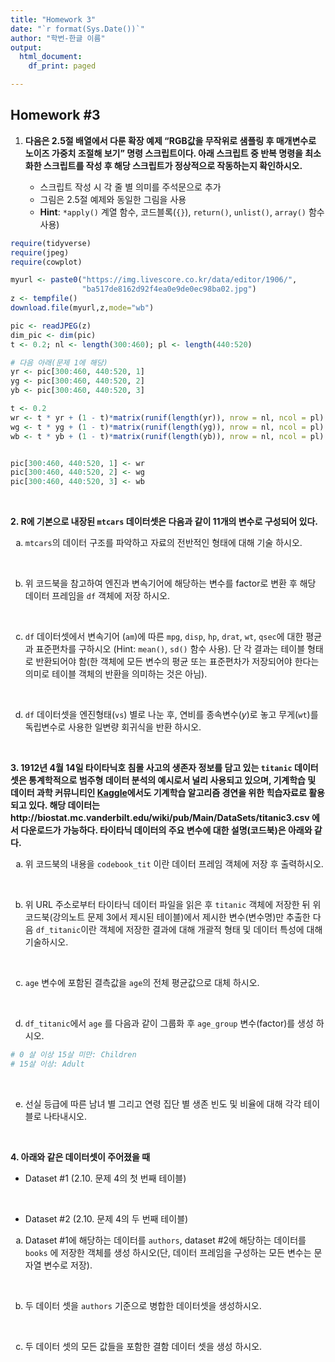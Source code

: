 ```yaml
---
title: "Homework 3"
date: "`r format(Sys.Date())`"
author: "학번-한글 이름"
output: 
  html_document: 
    df_print: paged

---
```

  
  
## Homework #3


1. **다음은 2.5절 배열에서 다룬 확장 예제 "RGB값을 무작위로 샘플링 후 매개변수로 노이즈 가중치 조절해 보기" 명령 스크립트이다. 
아래 스크립트 중 반복 명령을 최소화한 스크립트를 작성 후 해당 스크립트가 정상적으로 작동하는지 확인하시오.** 

   - 스크립트 작성 시 각 줄 별 의미를 주석문으로 추가
   - 그림은 2.5절 예제와 동일한 그림을 사용
   - **Hint**: `*apply()` 계열 함수, 코드블록(`{}`), `return()`, `unlist()`, `array()` 함수 사용)

```r
require(tidyverse)
require(jpeg)
require(cowplot)

myurl <- paste0("https://img.livescore.co.kr/data/editor/1906/", 
                "ba517de8162d92f4ea0e9de0ec98ba02.jpg")
z <- tempfile()
download.file(myurl,z,mode="wb")

pic <- readJPEG(z)
dim_pic <- dim(pic)
t <- 0.2; nl <- length(300:460); pl <- length(440:520)

# 다음 아래(문제 1에 해당)
yr <- pic[300:460, 440:520, 1]
yg <- pic[300:460, 440:520, 2]
yb <- pic[300:460, 440:520, 3]

t <- 0.2
wr <- t * yr + (1 - t)*matrix(runif(length(yr)), nrow = nl, ncol = pl)
wg <- t * yg + (1 - t)*matrix(runif(length(yg)), nrow = nl, ncol = pl)
wb <- t * yb + (1 - t)*matrix(runif(length(yb)), nrow = nl, ncol = pl)


pic[300:460, 440:520, 1] <- wr
pic[300:460, 440:520, 2] <- wg
pic[300:460, 440:520, 3] <- wb

```


<br/>

**2. R에 기본으로 내장된 `mtcars` 데이터셋은 다음과 같이 11개의 변수로 구성되어 있다. **


a) `mtcars`의 데이터 구조를 파악하고 자료의 전반적인 형태에 대해 기술 하시오. 


<br/>

b) 위 코드북을 참고하여 엔진과 변속기어에 해당하는 변수를 factor로 변환 후 해당 데이터 프레임을 `df` 객체에 저장 하시오. 


<br/>



c) `df` 데이터셋에서 변속기어 (`am`)에 따른 `mpg`, `disp`, `hp`, `drat`, `wt`, `qsec`에 대한 평균과 표준편차를 구하시오 (Hint: `mean()`, `sd()` 함수 사용). 단 각 결과는 테이블 형태로 반환되어야 함(한 객체에 모든 변수의 평균 또는 표준편차가 저장되어야 한다는 의미로 테이블 객체의 반환을 의미하는 것은 아님). 


<br/>



d) `df` 데이터셋을 엔진형태(`vs`) 별로 나눈 후, 연비를 종속변수($y$)로 놓고 무게(`wt`)를 독립변수로 사용한 일변량 회귀식을 반환 하시오. 

<br/>




**3. 1912년 4월 14일 타이타닉호 침몰 사고의 생존자 정보를 담고 있는 `titanic` 데이터셋은 통계학적으로 범주형 데이터 분석의 예시로서 널리 사용되고 있으며, 기계학습 및 데이터 과학 커뮤니티인 [Kaggle](https://kaggle.com)에서도 기계학습 알고리즘 경연을 위한 힉습자료로 활용되고 있다. 해당 데이터는 http://biostat.mc.vanderbilt.edu/wiki/pub/Main/DataSets/titanic3.csv 에서 다운로드가 가능하다. 타이타닉 데이터의 주요 변수에 대한 설명(코드북)은 아래와 같다.** 



a) 위 코드북의 내용을  `codebook_tit` 이란 데이터 프레임 객체에 저장 후 출력하시오. 


<br/>


b) 위 URL 주소로부터 타이타닉 데이터 파일을 읽은 후 `titanic` 객체에 저장한 뒤 위 코드북(강의노트 문제 3에서 제시된 테이블)에서 제시한 변수(변수명)만 추출한 다음 `df_titanic`이란 객체에 저장한 결과에 대해 개괄적 형태 및 데이터 특성에 대해 기술하시오. 


<br/>



c) `age` 변수에 포함된 결측값을 `age`의 전체 평균값으로 대체 하시오.




<br/>


d) `df_titanic`에서 `age` 를 다음과 같이 그룹화 후 `age_group` 변수(factor)를 생성 하시오. 

```r
# 0 살 이상 15살 미만: Children
# 15살 이상: Adult
```




<br/>


e) 선실 등급에 따른 남녀 별 그리고 연령 집단 별 생존 빈도 및 비율에 대해 각각 테이블로 나타내시오. 



<br/>


**4. 아래와 같은 데이터셋이 주어졌을 때 **


- Dataset #1 (2.10. 문제 4의 첫 번째 테이블)


<br/>


- Dataset #2 (2.10. 문제 4의 두 번째 테이블)




a) Dataset #1에 해당하는 데이터를 `authors`, dataset #2에 해당하는 데이터를 `books` 에 저장한 객체를 생성 하시오(단, 데이터 프레임을 구성하는 모든 변수는 문자열 변수로 저장). 


<br/>


b) 두 데이터 셋을 `authors` 기준으로 병합한 데이터셋을 생성하시오. 


<br/>



c) 두 데이터 셋의 모든 값들을 포함한 결함 데이터 셋을 생성 하시오. 
